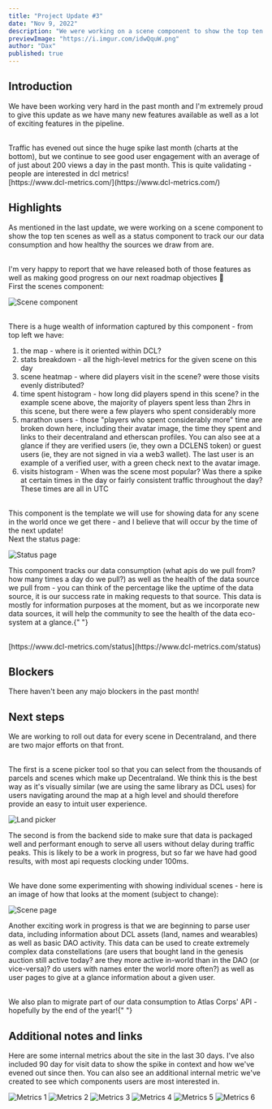 ```yaml
---
title: "Project Update #3"
date: "Nov 9, 2022"
description: "We were working on a scene component to show the top ten scenes as well as a status component to track our our data consumption and how healthy the sources we draw from are."
previewImage: "https://i.imgur.com/idwQquW.png"
author: "Dax"
published: true
---
```


## Introduction

We have been working very hard in the past month and I'm extremely proud to give
this update as we have many new features available as well as a lot of exciting features
in the pipeline.

<br />
Traffic has evened out since the huge spike last month (charts at the bottom), but
we continue to see good user engagement with an average of of just about 200 views
a day in the past month. This is quite validating - people are interested in dcl
metrics!

<br />
[https://www.dcl-metrics.com/](https://www.dcl-metrics.com/)

## Highlights

As mentioned in the last update, we were working on a scene component to show the
top ten scenes as well as a status component to track our our data consumption and
how healthy the sources we draw from are.

<br />
I'm very happy to report that we have released both of those features as well as
making good progress on our next roadmap objectives 🎉
<br />
First the scenes component:

![Scene component](https://i.imgur.com/idwQquW.png)

<br />
There is a huge wealth of information captured by this component - from top left
we have:

<br />

1. the map - where is it oriented within DCL?
2. stats breakdown - all the high-level metrics for the given scene on this day
3. scene heatmap - where did players visit in the scene? were those visits evenly distributed?
4. time spent histogram - how long did players spend in this scene? in the example scene above, the majority of players spent less than 2hrs in this scene, but there were a few players who spent considerably more
5. marathon users - those "players who spent considerably more" time are broken down here, including their avatar image, the time they spent and links to their decentraland and etherscan profiles. You can also see at a glance if they are verified users (ie, they own a DCLENS token) or guest users (ie, they are not signed in via a web3 wallet). The last user is an example of a verified user, with a green check next to the avatar image.
6. visits histogram - When was the scene most popular? Was there a spike at certain times in the day or fairly consistent traffic throughout the day? These times are all in UTC

<br />
This component is the template we will use for showing data for any scene in the
world once we get there - and I believe that will occur by the time of the next update!

<br />
Next the status page:

![Status page](https://i.imgur.com/Hz8vo2t.png)

This component tracks our data consumption (what apis do we pull from? how many times
a day do we pull?) as well as the health of the data source we pull from - you can
think of the percentage like the uptime of the data source, it is our success rate
in making requests to that source. This data is mostly for information purposes at
the moment, but as we incorporate new data sources, it will help the community to
see the health of the data eco-system at a glance.{" "}

<br />
[https://www.dcl-metrics.com/status](https://www.dcl-metrics.com/status)

## Blockers

There haven't been any majo blockers in the past month!

## Next steps

We are working to roll out data for every scene in Decentraland, and there are two
major efforts on that front.

<br />
The first is a scene picker tool so that you can select from the thousands of parcels
and scenes which make up Decentraland. We think this is the best way as it's visually
similar (we are using the same library as DCL uses) for users navigating around the
map at a high level and should therefore provide an easy to intuit user experience.

![Land picker](https://i.imgur.com/Gy5fiQ1.png)

The second is from the backend side to make sure that data is packaged well and performant
enough to serve all users without delay during traffic peaks. This is likely to be
a work in progress, but so far we have had good results, with most api requests clocking
under 100ms.

<br />
We have done some experimenting with showing individual scenes - here is an image
of how that looks at the moment (subject to change):

![Scene page](https://i.imgur.com/wi0CcJr.png)

Another exciting work in progress is that we are beginning to parse user data, including
information about DCL assets (land, names and wearables) as well as basic DAO activity.
This data can be used to create extremely complex data constellations (are users
that bought land in the genesis auction still active today? are they more active
in-world than in the DAO (or vice-versa)? do users with names enter the world more
often?) as well as user pages to give at a glance information about a given user.

<br />
We also plan to migrate part of our data consumption to Atlas Corps' API - hopefully
by the end of the year!{" "}

## Additional notes and links

Here are some internal metrics about the site in the last 30 days. I've also included
90 day for visit data to show the spike in context and how we've evened out since
then. You can also see an additional internal metric we've created to see which components
users are most interested in.

![Metrics 1](https://i.imgur.com/7kCqC8T.png)
![Metrics 2](https://i.imgur.com/cZx9pBx.png)
![Metrics 3](https://i.imgur.com/K1tX23E.png)
![Metrics 4](https://i.imgur.com/INZZDdA.png)
![Metrics 5](https://i.imgur.com/I9RmCvI.png)
![Metrics 6](https://i.imgur.com/QA0kkid.png)
